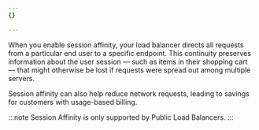 ```yaml
---
{}

---
```


When you enable session affinity, your load balancer directs all requests from a particular end user to a specific endpoint. This continuity preserves information about the user session — such as items in their shopping cart — that might otherwise be lost if requests were spread out among multiple servers.

Session affinity can also help reduce network requests, leading to savings for customers with usage-based billing.

:::note
Session Affinity is only supported by Public Load Balancers.
:::
